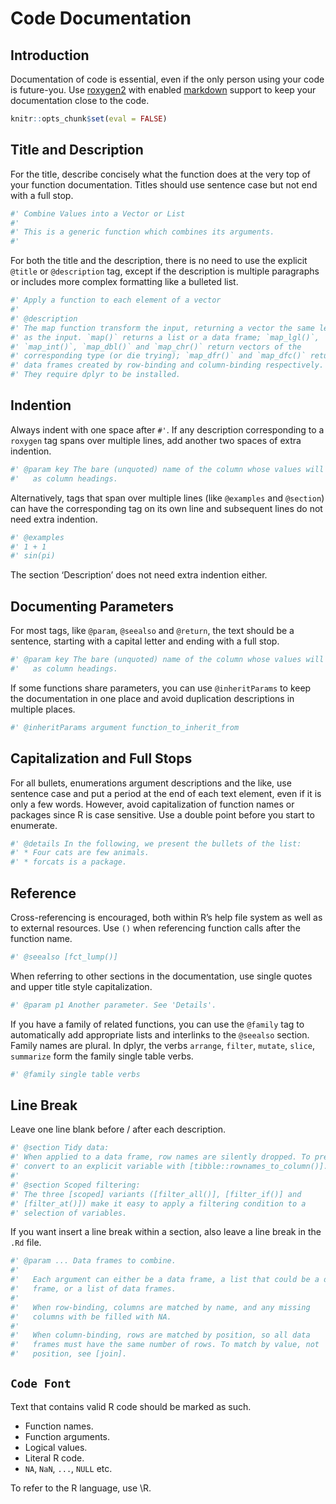 # Code Documentation

## Introduction

Documentation of code is essential, even if the only person using your code 
is future-you. Use 
[roxygen2](https://github.com/klutometis/roxygen) with enabled [markdown](https://github.com/klutometis/roxygen/blob/master/vignettes/markdown.Rmd)
support to keep your documentation close to the code.

```r
knitr::opts_chunk$set(eval = FALSE)
```

## Title and Description
For the title, describe concisely what the function does at the very 
top of your function documentation. Titles should use sentence case but not end 
with a full stop.
```r
#' Combine Values into a Vector or List
#' 
#' This is a generic function which combines its arguments.
#'
```

For both the title and the description, there is no need to use the explicit 
`@title` or `@description` tag, except if the description is multiple 
paragraphs or includes more complex formatting like a bulleted list. 
```r
#' Apply a function to each element of a vector
#'
#' @description
#' The map function transform the input, returning a vector the same length
#' as the input. `map()` returns a list or a data frame; `map_lgl()`,
#' `map_int()`, `map_dbl()` and `map_chr()` return vectors of the
#' corresponding type (or die trying); `map_dfr()` and `map_dfc()` return
#' data frames created by row-binding and column-binding respectively.
#' They require dplyr to be installed.

```

## Indention
Always indent with one space after `#'`. If any description corresponding to a 
`roxygen` tag spans over multiple lines, add another two spaces of extra 
indention.
```r
#' @param key The bare (unquoted) name of the column whose values will be used 
#'   as column headings. 
```

Alternatively, tags that span over multiple lines (like `@examples` and 
`@section`) can have the corresponding tag on its own line and subsequent lines 
do not need extra indention.
```r
#' @examples
#' 1 + 1
#' sin(pi)
```
The section 'Description' does not need extra indention either.

## Documenting Parameters
For most tags, like `@param`, `@seealso` and `@return`, the text should be a 
sentence, starting with a capital letter and ending with a full stop.
```r
#' @param key The bare (unquoted) name of the column whose values will be used 
#'   as column headings. 
```

If some functions share parameters, you can use `@inheritParams` to keep the 
documentation in one place and avoid duplication descriptions in multiple places.
```r
#' @inheritParams argument function_to_inherit_from
```

## Capitalization and Full Stops
For all bullets, enumerations argument descriptions and the like, use sentence
case and put a period at the end of each text element, even if it is only a few 
words. However, avoid capitalization of function names or packages since R is 
case sensitive. Use a double point before you start to enumerate.
```r
#' @details In the following, we present the bullets of the list:
#' * Four cats are few animals.
#' * forcats is a package.
```

## Reference
Cross-referencing is encouraged, both within R's help file system as well as to 
external resources. Use `()` when referencing function calls after the function
name.
```r
#' @seealso [fct_lump()] 
```

When referring to other sections in the documentation, use single quotes and 
upper title style capitalization.
```r
#' @param p1 Another parameter. See 'Details'.
```

If you have a family of related functions, you can use the `@family` tag to 
automatically add appropriate lists and interlinks to the `@seealso` section.
Family names are plural. In dplyr, the verbs `arrange`, `filter`, `mutate`,
`slice`, `summarize` form the family single table verbs.
```r
#' @family single table verbs
```

## Line Break
Leave one line blank before / after each description. 
```r
#' @section Tidy data:
#' When applied to a data frame, row names are silently dropped. To preserve,
#' convert to an explicit variable with [tibble::rownames_to_column()].
#'
#' @section Scoped filtering:
#' The three [scoped] variants ([filter_all()], [filter_if()] and
#' [filter_at()]) make it easy to apply a filtering condition to a
#' selection of variables.
```

If you want insert a line break within a section, also leave a line break in the 
`.Rd` file.
```r
#' @param ... Data frames to combine.
#'
#'   Each argument can either be a data frame, a list that could be a data
#'   frame, or a list of data frames.
#'
#'   When row-binding, columns are matched by name, and any missing
#'   columns with be filled with NA.
#'
#'   When column-binding, rows are matched by position, so all data
#'   frames must have the same number of rows. To match by value, not
#'   position, see [join].
```

## `Code Font`
Text that contains valid R code should be marked as such.

* Function names.
* Function arguments. 
* Logical values.
* Literal R code.
* `NA`, `NaN`, `...`, `NULL` etc.

To refer to the R language, use \\R.